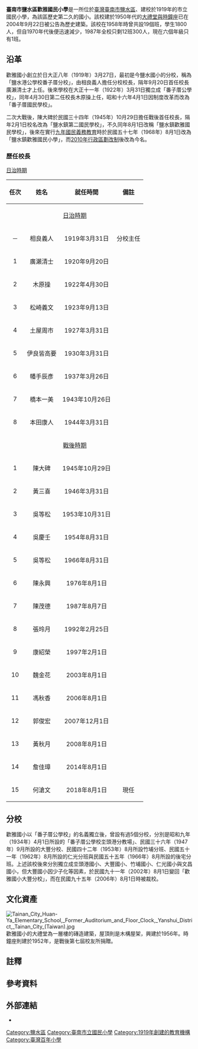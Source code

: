 {{Coord|23.2922|120.2433|display=title}}
{{Infobox School
| name           = 臺南市鹽水區歡雅國民小學 
| other_name     = 
| image          = File:Tainan Municipal Huan Ya Elementary School, Yanshuei, Tainan (Taiwan).jpg
| motto          = 
| established    = 1919年3月27日<ref name="教育局">{{cite web |language=zh |title=臺南市教育局各級學校資料 |url=https://school.tn.edu.tw/sch_detail.aspx?sch_code=114738 |date=2021-08-09 |accessdate=2021-11-09 |archive-date=2021-11-09 |archive-url=https://web.archive.org/web/20211109220917/https://school.tn.edu.tw/sch_detail.aspx?sch_code=114738 |dead-url=no }}</ref>
| postcode       = 737004
| country        = {{TWN}}
| type           = 市立國民小學
| affiliation    = 公立
| district       = 自由學區<ref name="教育局"/>
| grades         = 幼兒園、一年級、二年級、三年級、四年級、五年級、六年級<ref name="教育局"/>
| president      = 
| principal      = 何滄文<ref name="教育局"/>
| dean           = 
| faculty        = 12人<ref name="教育局"/>
| staff          = 5人<ref name="教育局"/>
| students       = 72人<ref name="教育局"/>
| classes        = 7班<ref name="教育局"/>
| conference     = 
| colors         =
| mascot         = 
| free_label     = 
| free_text      = 
| magazine       =
| location       = 臺南市鹽水區歡雅里31號
| tel            = {{tel|886|6|655 2558}}
| fax            = {{tel|886|6|655 0162}}
| information    =
| website        = {{URL|https://www.hyps.tn.edu.tw/}}
}}
'''臺南市鹽水區歡雅國民小學'''是一所位於[[臺灣|臺灣]][[臺南市|臺南市]][[鹽水區|鹽水區]]、建校於1919年的市立國民小學，為該區歷史第二久的國小{{r|鄭}}。該校建於1950年代的[[鹽水歡雅國小原大禮堂及時鐘座|大禮堂與時鐘座]]已在2004年9月22日被公告為歷史建築{{r|文}}。該校在1958年時曾共設19個班，學生1800人，但自1970年代後便迅速減少，1987年全校只剩12班300人，現在六個年級只有1班{{r|鄭}}。

== 沿革 ==
歡雅國小創立於日大正八年（1919年）3月27日，最初是今鹽水國小的分校，稱為「鹽水港公學校番子厝分校」，由相良義人擔任分校校長，隔年9月20日首任校長廣瀨清士才上任{{r|鄭}}。後來學校在大正十一年（1922年）3月31日獨立成「番子厝公學校」，同年4月30日第二任校長木原操上任{{r|史}}，昭和十六年4月1日因制度改革而改為「番子厝國民學校」{{r|鄭}}。

二次大戰後，陳大碑於民國三十四年（1945年）10月29日擔任戰後首任校長，隔年2月1日校名改為「鹽水鎮第二國民學校」，不久同年8月1日改稱「鹽水鎮歡雅國民學校」，後來在實行[[台灣九年國民義務教育|九年國民義務教育]]時於民國五十七年（1968年）8月1日改為「鹽水鎮歡雅國民小學」{{r|鄭}}，而[[2010年中華民國縣市改制直轄市|2010年行政區劃改制]]後改為今名。

=== 歷任校長 ===
;[[臺灣日治時期|日治時期]]
{|class="wikitable" style="text-align:center"
|-
!align="center"| 任次
!align="center"| 姓名
!align="center"| 就任時間
!align="center"| 備註
|-
|colspan="4" |[[臺灣日治時期|日治時期]]
|-
|－||相良義人||1919年3月31日||分校主任
|-
|1||廣瀨清士||1920年9月20日||
|-
|2||木原操||1922年4月30日||
|-
|3||松崎義文||1923年9月13日||
|-
|4||土屋周市||1927年3月31日||
|-
|5||伊良皆高要||1930年3月31日||
|-
|6||幡手辰彥||1937年3月26日||
|-
|7||橋本一美||1943年10月26日||
|-
|8||本田康人||1944年3月31日||
|-
|colspan="4" |[[臺灣戰後時期|戰後時期]]
|-
|1||陳大碑||1945年10月29日||
|-
|2||黃三喜||1946年3月31日||
|-
|3||吳等松||1953年10月31日||
|-
|4||吳慶壬||1954年8月31日||
|-
|5||吳等松||1966年8月31日||
|-
|6||陳永興||1976年8月1日||
|-
|7||陳茂德||1987年8月7日||
|-
|8||張玲月||1992年2月25日||
|-
|9||康紹榮||1997年2月1日||
|-
|10||魏金花||2003年8月1日||
|-
|11||馮秋香||2006年8月1日||
|-
|12||郭俊宏||2007年12月1日||
|-
|13||黃秋月||2008年8月1日||
|-
|14||詹佳璋||2014年8月1日||
|-
|15||何滄文||2018年8月1日||現任
|}

== 分校 ==
歡雅國小以「番子厝公學校」的名義獨立後，曾設有過5個分校，分別是昭和九年（1934年）4月1日所設的「番子厝公學校坔頭港分教場」、民國三十六年（1947年）9月所設的大豐分校、民國四十二年（1953年）8月所設竹埔分班、民國五十一年（1962年）8月所設的仁光分班與民國五十五年（1966年）8月所設的後宅分班{{r|鄭}}{{r|史}}。上述該校後來分別獨立成坔頭港國小{{NoteTag|1=日昭和十六年（1941年）改稱「番子厝公學校河南分教場」，戰後變為河南國小{{r|史}}，於2008年更名為「坔頭港國小」<ref>{{cite news |title=鹽水鎮河南國小將正名 |publisher=[[自由時報|自由時報]] |date=2008-05-15 |author=邵心杰 |url=https://news.ltn.com.tw/news/life/paper/211564 |archiveurl=https://web.archive.org/web/20211109095442/https://news.ltn.com.tw/news/life/paper/211564 |archivedate=2021-11-09 |deadurl=no |accessdate=2021-11-09 }}</ref>}}、大豐國小、竹埔國小、仁光國小與文昌國小，但大豐國小因少子化等因素，於民國九十一年（2002年）8月1日變回「歡雅國小大豐分校」，而在民國九十五年（2006年）8月1日時被裁校{{r|鄭}}{{r|史}}。

== 文化資產 ==
[[File:Tainan_City_Huan-Ya_Elementary_School,_Former_Auditorium_and_Floor_Clock,_Yanshui_District,_Tainan_City_(Taiwan).jpg|thumb]]
{{main|鹽水歡雅國小原大禮堂及時鐘座}}
歡雅國小的大禮堂為一層樓的磚造建築，屋頂則是木構屋架，興建於1956年{{r|鄭}}。時鐘座則建於1952年，是戰後第七屆校友所捐贈{{r|鄭}}。

== 註釋 ==
<div class="references-small">
{{NoteFoot}}
</div>

== 參考資料 ==
{{reflist|refs=
<ref name="文">{{cite web |language=zh-tw |title=鹽水歡雅國小原大禮堂及時鐘座 |url=https://nchdb.boch.gov.tw/assets/advanceSearch/historicalBuilding/20040922000003 |website=國家文化資產網 |publisher=[[文化部文化資產局|文化部文化資產局]] |date= |accessdate=2021-11-09 |archive-date=2019-01-19 |archive-url=https://web.archive.org/web/20190119121628/https://nchdb.boch.gov.tw/assets/advanceSearch/historicalBuilding/20040922000003 |dead-url=no }}</ref>
<ref name="史">{{cite web |language=zh-tw |title=學校沿革 |url=https://www.hyps.tn.edu.tw/uploads/school/school_history/history.html |website=臺南市鹽水區歡雅國民小學 |date= |accessdate=2021-11-09 |archive-date=2021-11-09 |archive-url=https://web.archive.org/web/20211109224237/https://www.hyps.tn.edu.tw/uploads/school/school_history/history.html |dead-url=no }}</ref>
<ref name="鄭">{{cite book|author=鄭秀梅 |title=《南瀛歷史建築誌·鹽水歡雅國小原大禮堂及時鐘座》 |publisher=臺南縣政府 |isbn=978-986-00-9689-7 |pages=225－226頁|date=2009年3月}}</ref>
}}

== 外部連結 ==
* {{URL|https://www.hyps.tn.edu.tw/|臺南市鹽水區歡雅國民小學}}

{{commonscat|Tainan Municipal Huan Ya Elementary School}}

{{臺南市國民中小學}}

[[Category:鹽水區|Category:鹽水區]]
[[Category:臺南市立國民小學|Category:臺南市立國民小學]]
[[Category:1919年創建的教育機構|Category:1919年創建的教育機構]]
[[Category:臺灣百年小學|Category:臺灣百年小學]]